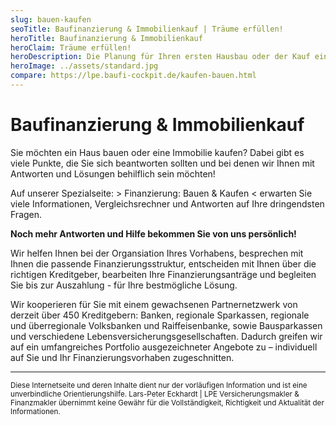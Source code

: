 ```yaml
---
slug: bauen-kaufen
seoTitle: Baufinanzierung & Immobilienkauf | Träume erfüllen!
heroTitle: Baufinanzierung & Immobilienkauf
heroClaim: Träume erfüllen!
heroDescription: Die Planung für Ihren ersten Hausbau oder der Kauf einer Immobilie, die anstehende Anschlussfinanzierung oder eine Sanierung / Modernisierung - mit individuell auf Sie ausgerichteten Finanzierungslösungen erreichen Sie Ihren Traum und behalten jederzeit die Kontrolle.
heroImage: ../assets/standard.jpg
compare: https://lpe.baufi-cockpit.de/kaufen-bauen.html
---
```


# Baufinanzierung & Immobilienkauf

Sie möchten ein Haus bauen oder eine Immobilie kaufen? 
Dabei gibt es viele Punkte, die Sie sich beantworten sollten und bei denen wir Ihnen mit Antworten und Lösungen behilflich sein möchten!

Auf unserer Spezialseite: <Link to="https://lpe.baufi-cockpit.de/kaufen-bauen.html">> Finanzierung: Bauen & Kaufen <</Link> erwarten Sie viele Informationen, Vergleichsrechner und Antworten auf Ihre dringendsten Fragen.

**Noch mehr Antworten und Hilfe bekommen Sie von uns persönlich!** 

Wir helfen Ihnen bei der Organsiation Ihres Vorhabens, besprechen mit Ihnen die passende Finanzierungsstruktur, entscheiden mit Ihnen über die richtigen Kreditgeber, bearbeiten Ihre Finanzierungsanträge und begleiten Sie bis zur Auszahlung - für Ihre bestmögliche Lösung.










<ContactAndCompareBox />
<AwardBox />
<ProvenExpert />

Wir kooperieren für Sie mit einem gewachsenen Partnernetzwerk von derzeit über 450 Kreditgebern: Banken, regionale Sparkassen, regionale und überregionale Volksbanken und Raiffeisenbanke, sowie Bausparkassen und verschiedene Lebensversicherungsgesellschaften. Dadurch greifen wir auf ein umfangreiches Portfolio ausgezeichneter Angebote zu – individuell auf Sie und Ihr Finanzierungsvorhaben zugeschnitten. 

<InsurancesBox title='Auszug: Kreditgeber'/>

---

<small>Diese Internetseite und deren Inhalte dient nur der vorläufigen Information und ist eine unverbindliche Orientierungshilfe. Lars-Peter Eckhardt | LPE Versicherungsmakler & Finanzmakler übernimmt keine Gewähr für die Vollständigkeit,
Richtigkeit und Aktualität der Informationen.</small>
